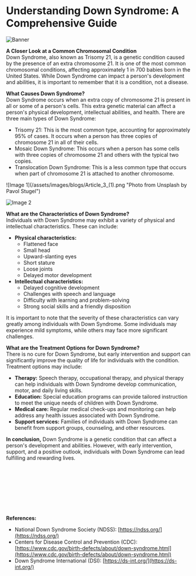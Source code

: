 # Understanding Down Syndrome: A Comprehensive Guide

![Banner](/assets/images/blogs/Article_3.png "Photo from Unsplash by Pavol Stugel")

**A Closer Look at a Common Chromosomal Condition**<br/>
Down Syndrome, also known as Trisomy 21, is a genetic condition caused by the presence of an extra chromosome 21. It is one of the most common chromosomal conditions, affecting approximately 1 in 700 babies born in the United States. While Down Syndrome can impact a person's development and abilities, it is important to remember that it is a condition, not a disease.

**What Causes Down Syndrome?**<br/>
Down Syndrome occurs when an extra copy of chromosome 21 is present in all or some of a person's cells. This extra genetic material can affect a person's physical development, intellectual abilities, and health. There are three main types of Down Syndrome:
- Trisomy 21: This is the most common type, accounting for approximately 95% of cases. It occurs when a person has three copies of chromosome 21 in all of their cells.
- Mosaic Down Syndrome: This occurs when a person has some cells with three copies of chromosome 21 and others with the typical two copies.
- Translocation Down Syndrome: This is a less common type that occurs when part of chromosome 21 is attached to another chromosome.


<div style={{
  width: '100%',
  display: 'grid',
}} className="grid-cols-1 md:grid-cols-2 gap-0 md:gap-5">
  ![Image 1](/assets/images/blogs/Article_3_(1).png "Photo from Unsplash by Pavol Stugel")

  ![Image 2](/assets/images/blogs/Article_3_(2).png "Photo from Unsplash by Callum Hill")
</div>


**What are the Characteristics of Down Syndrome?**<br/>
Individuals with Down Syndrome may exhibit a variety of physical and intellectual characteristics. These can include:
- **Physical characteristics:**
  - Flattened face
  - Small head
  - Upward-slanting eyes
  - Short stature
  - Loose joints
  - Delayed motor development
- **Intellectual characteristics:**
  - Delayed cognitive development
  - Challenges with speech and language
  - Difficulty with learning and problem-solving
  - Strong social skills and a friendly disposition

It is important to note that the severity of these characteristics can vary greatly among individuals with Down Syndrome. Some individuals may experience mild symptoms, while others may face more significant challenges.

**What are the Treatment Options for Down Syndrome?**<br/>
There is no cure for Down Syndrome, but early intervention and support can significantly improve the quality of life for individuals with the condition. Treatment options may include:
- **Therapy:** Speech therapy, occupational therapy, and physical therapy can help individuals with Down Syndrome develop communication, motor, and daily living skills.
- **Education:** Special education programs can provide tailored instruction to meet the unique needs of children with Down Syndrome.
- **Medical care:** Regular medical check-ups and monitoring can help address any health issues associated with Down Syndrome.
- **Support services:** Families of individuals with Down Syndrome can benefit from support groups, counseling, and other resources.

**In conclusion,** Down Syndrome is a genetic condition that can affect a person's development and abilities. However, with early intervention, support, and a positive outlook, individuals with Down Syndrome can lead fulfilling and rewarding lives.

<br/>
<br/>
<br/>
<br/>
<br/>
<br/>
<br/>

**References:**
- National Down Syndrome Society (NDSS): [https://ndss.org/](https://ndss.org/)
- Centers for Disease Control and Prevention (CDC): [https://www.cdc.gov/birth-defects/about/down-syndrome.html](https://www.cdc.gov/birth-defects/about/down-syndrome.html)
- Down Syndrome International (DSI): [https://ds-int.org/](https://ds-int.org/)
